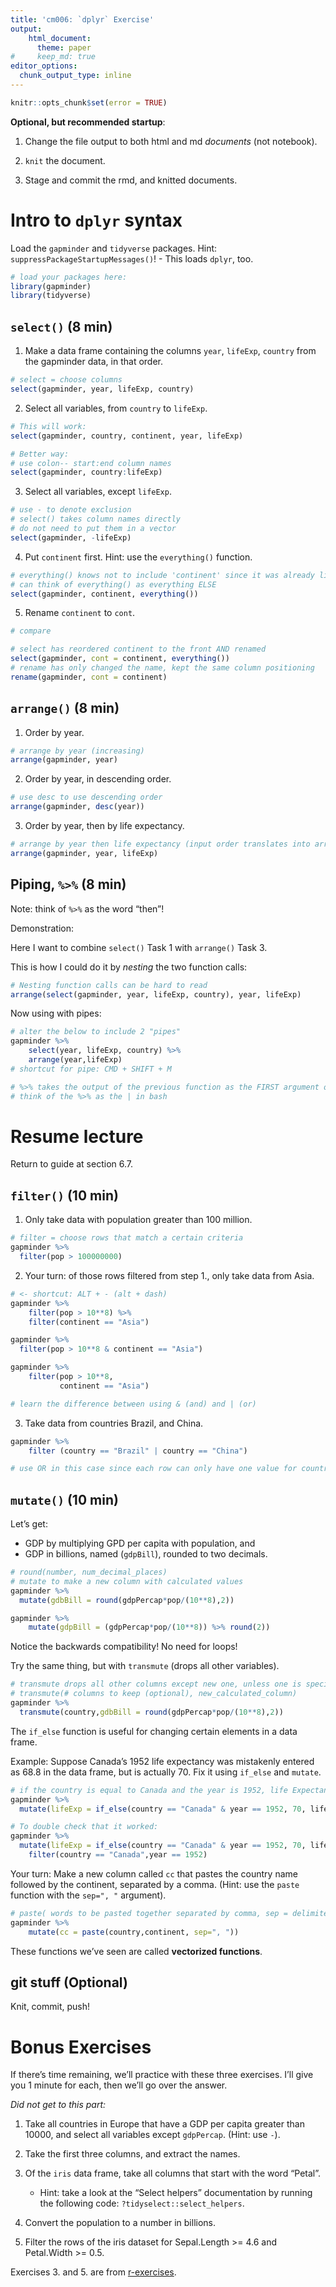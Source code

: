 ```yaml
---
title: 'cm006: `dplyr` Exercise'
output: 
    html_document:
      theme: paper
#     keep_md: true
editor_options: 
  chunk_output_type: inline
---
```

<!---The following chunk allows errors when knitting--->

```r
knitr::opts_chunk$set(error = TRUE)
```

**Optional, but recommended startup**:

1. Change the file output to both html and md _documents_ (not notebook).

2. `knit` the document. 

3. Stage and commit the rmd, and knitted documents.

# Intro to `dplyr` syntax

Load the `gapminder` and `tidyverse` packages. Hint: `suppressPackageStartupMessages()`!
    - This loads `dplyr`, too.
    
```r
# load your packages here:
library(gapminder)
library(tidyverse)
```
    

## `select()` (8 min)

1. Make a data frame containing the columns `year`, `lifeExp`, `country` from the gapminder data, in that order.

```r
# select = choose columns
select(gapminder, year, lifeExp, country)
```


2. Select all variables, from `country` to `lifeExp`.

```r
# This will work:
select(gapminder, country, continent, year, lifeExp)

# Better way:
# use colon-- start:end column names
select(gapminder, country:lifeExp)
```


3. Select all variables, except `lifeExp`.

```r
# use - to denote exclusion
# select() takes column names directly
# do not need to put them in a vector
select(gapminder, -lifeExp)
```

4. Put `continent` first. Hint: use the `everything()` function.

```r
# everything() knows not to include 'continent' since it was already listed
# can think of everything() as everything ELSE
select(gapminder, continent, everything())
```


5. Rename `continent` to `cont`.

```r
# compare

# select has reordered continent to the front AND renamed
select(gapminder, cont = continent, everything())
# rename has only changed the name, kept the same column positioning
rename(gapminder, cont = continent)
```


## `arrange()` (8 min)

1. Order by year.

```r
# arrange by year (increasing)
arrange(gapminder, year)
```

2. Order by year, in descending order.

```r
# use desc to use descending order
arrange(gapminder, desc(year))
```

3. Order by year, then by life expectancy.

```r
# arrange by year then life expectancy (input order translates into arrange order)
arrange(gapminder, year, lifeExp)
```

## Piping, `%>%` (8 min)

Note: think of `%>%` as the word "then"!

Demonstration:

Here I want to combine `select()` Task 1 with `arrange()` Task 3.

This is how I could do it by *nesting* the two function calls:

```r
# Nesting function calls can be hard to read
arrange(select(gapminder, year, lifeExp, country), year, lifeExp)
```

Now using with pipes:

```r
# alter the below to include 2 "pipes"
gapminder %>%
    select(year, lifeExp, country) %>%
    arrange(year,lifeExp)
# shortcut for pipe: CMD + SHIFT + M

# %>% takes the output of the previous function as the FIRST argument of the next function
# think of the %>% as the | in bash
```

# Resume lecture 

Return to guide at section 6.7.

## `filter()` (10 min)

1. Only take data with population greater than 100 million.

```r
# filter = choose rows that match a certain criteria
gapminder %>%
  filter(pop > 100000000)
```

2. Your turn: of those rows filtered from step 1., only take data from Asia.

```r
# <- shortcut: ALT + - (alt + dash)
gapminder %>%
    filter(pop > 10**8) %>%
    filter(continent == "Asia")

gapminder %>%
  filter(pop > 10**8 & continent == "Asia")

gapminder %>%
    filter(pop > 10**8, 
           continent == "Asia")

# learn the difference between using & (and) and | (or)
```

3. Take data from countries Brazil, and China. 

```r
gapminder %>%
    filter (country == "Brazil" | country == "China")

# use OR in this case since each row can only have one value for country
```

## `mutate()` (10 min)

Let's get: 

- GDP by multiplying GPD per capita with population, and
- GDP in billions, named (`gdpBill`), rounded to two decimals.

```r
# round(number, num_decimal_places)
# mutate to make a new column with calculated values
gapminder %>%
  mutate(gdbBill = round(gdpPercap*pop/(10**8),2))

gapminder %>%
    mutate(gdpBill = (gdpPercap*pop/(10**8)) %>% round(2))
```

Notice the backwards compatibility! No need for loops!

Try the same thing, but with `transmute` (drops all other variables). 

```r
# transmute drops all other columns except new one, unless one is specified
# transmute(# columns to keep (optional), new_calculated_column)
gapminder %>%
  transmute(country,gdbBill = round(gdpPercap*pop/(10**8),2))
```

The `if_else` function is useful for changing certain elements in a data frame.

Example: Suppose Canada's 1952 life expectancy was mistakenly entered as 68.8 in the data frame, but is actually 70. Fix it using `if_else` and `mutate`. 

```r
# if the country is equal to Canada and the year is 1952, life Expectancy is equal to 70, otherwise, keep lifeExpectancy as is
gapminder %>%
  mutate(lifeExp = if_else(country == "Canada" & year == 1952, 70, lifeExp))

# To double check that it worked:
gapminder %>%
  mutate(lifeExp = if_else(country == "Canada" & year == 1952, 70, lifeExp)) %>%
    filter(country == "Canada",year == 1952)
```

Your turn: Make a new column called `cc` that pastes the country name followed by the continent, separated by a comma. (Hint: use the `paste` function with the `sep=", "` argument).

```r
# paste( words to be pasted together separated by comma, sep = delimiter)
gapminder %>%
    mutate(cc = paste(country,continent, sep=", "))
```

These functions we've seen are called __vectorized functions__.

## git stuff (Optional)

Knit, commit, push!

# Bonus Exercises

If there's time remaining, we'll practice with these three exercises. I'll give you 1 minute for each, then we'll go over the answer.

_Did not get to this part:_

1. Take all countries in Europe that have a GDP per capita greater than 10000, and select all variables except `gdpPercap`. (Hint: use `-`).

2. Take the first three columns, and extract the names.

3. Of the `iris` data frame, take all columns that start with the word "Petal". 
    - Hint: take a look at the "Select helpers" documentation by running the following code: `?tidyselect::select_helpers`.
    
4. Convert the population to a number in billions.

5. Filter the rows of the iris dataset for Sepal.Length >= 4.6 and Petal.Width >= 0.5.

Exercises 3. and 5. are from [r-exercises](https://www.r-exercises.com/2017/10/19/dplyr-basic-functions-exercises/).